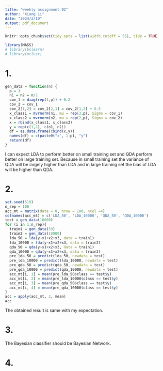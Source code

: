 ```yaml
---
title: "weekly assignment 02"
author: "Xiang Li"
date: "2024/2/19"
output: pdf_document
---
```

```r
knitr::opts_chunk$set(tidy_opts = list(width.cutoff = 55), tidy = TRUE)
```
```r
library(MASS)
# library(bnlearn)
# library(mclust)
```
# 1.
```r
gen_data = function(n) { 
  p = 3
  n1 = n2 = n/2
  cov_1 = diag(rep(1,p)) + 0.2
  cov_2 = cov_1
  cov_2[1,2] = cov_2[2,1] = cov_2[1,2] + 0.5 
  x_class1 = mvrnorm(n1, mu = rep(3,p), Sigma = cov_1) 
  x_class2 = mvrnorm(n2, mu = rep(2,p), Sigma = cov_2) 
  x = rbind(x_class1, x_class2)
  y = rep(c(1,2), c(n1, n2))
  df = as.data.frame(cbind(x,y))
  names(df) = c(paste0("x", 1:p), "y")
  return(df)
}
```
I can expect LDA to perform better on small training set and QDA perform better on large training set. Because in small training set the variance of QDA will be largely higher than LDA and in large training set the bias of LDA will be higher than QDA.

# 2.
```r
set.seed(519)
n_rep = 100
acc_mt = matrix(data = 0, nrow = 100, ncol =4)
colnames(acc_mt) = c('LDA_50', 'LDA_10000', 'QDA_50', 'QDA_10000')
test = gen_data(10000)
for (i in 1:n_rep){
  train1 = gen_data(50)
  train2 = gen_data(10000)
  lda_50 = lda(y~x1+x2+x3, data = train1)
  lda_10000 = lda(y~x1+x2+x3, data = train2)
  qda_50 = qda(y~x1+x2+x3, data = train1)
  qda_10000 = qda(y~x1+x2+x3, data = train2)
  pre_lda_50 = predict(lda_50, newdata = test)
  pre_lda_10000 = predict(lda_10000, newdata = test)
  pre_qda_50 = predict(qda_50, newdata = test)
  pre_qda_10000 = predict(qda_10000, newdata = test)
  acc_mt[i, 1] = mean(pre_lda_50$class == test$y)
  acc_mt[i, 2] = mean(pre_lda_10000$class == test$y)
  acc_mt[i, 3] = mean(pre_qda_50$class == test$y)
  acc_mt[i, 4] = mean(pre_qda_10000$class == test$y)
}
acc = apply(acc_mt, 2, mean)
acc
```
The obtained result is same with my expectation.

# 3.
The Bayesian classifier should be Bayesian Network.
\begin{equation}
\begin{split}
P(X_1 = x_1, X_2 = x_2, X_3 = x_3, y=1) & = P(X_1 = x_1, X_2 = x_2, X_3 = x_3 \mid y=1)P(y=1) \\ & = f(x_1, x_2, x_3 \mid y=1)P(y=1)
\end{split}
\end{equation}

\begin{equation}
\begin{split}
P(X_1 = x_1, X_2 = x_2, X_3 = x_3, y=2) & = P(X_1 = x_1, X_2 = x_2, X_3 = x_3 \mid y=2)P(y=2) \\ & = f(x_1, x_2, x_3 \mid y=2)P(y=2)
\end{split}
\end{equation}

# 4.
```r
```
